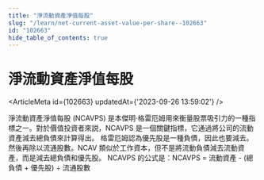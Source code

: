 ```yaml
---
title: "淨流動資產淨值每股"
slug: "/learn/net-current-asset-value-per-share--102663"
id: "102663"
hide_table_of_contents: true
---
```



# 淨流動資產淨值每股

<ArticleMeta id={102663} updatedAt={'2023-09-26 13:59:02'} />
<div className='border-solid border-b border-t-0 my-4 border-[var(--ifm-color-gray-300)]' />

淨流動資產淨值每股 (NCAVPS) 是本傑明·格雷厄姆用來衡量股票吸引力的一種指標之一。對於價值投資者來説，NCAVPS 是一個關鍵指標，它通過將公司的流動資產減去總負債來計算得出。
格雷厄姆認為優先股是一種負債，因此也要減去。然後再除以流通股數。NCAV 類似於工作資本，但不是將流動負債減去流動資產，而是減去總負債和優先股。
NCAVPS 的公式是：NCAVPS = 流動資產 - (總負債 + 優先股) ÷ 流通股數

